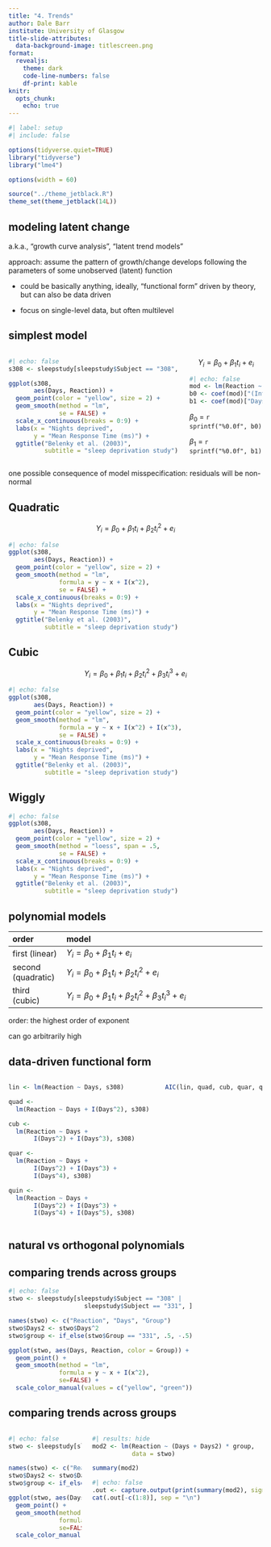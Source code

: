 ```yaml
---
title: "4. Trends"
author: Dale Barr
institute: University of Glasgow
title-slide-attributes:
  data-background-image: titlescreen.png
format: 
  revealjs:
    theme: dark
    code-line-numbers: false
    df-print: kable
knitr:
  opts_chunk:
    echo: true
---
```


```r
#| label: setup
#| include: false

options(tidyverse.quiet=TRUE)
library("tidyverse")
library("lme4")

options(width = 60)

source("../theme_jetblack.R")
theme_set(theme_jetblack(14L))

```

## modeling latent change

a.k.a., "growth curve analysis", "latent trend models"

approach: assume the pattern of growth/change develops following the parameters of some unobserved (latent) function

::: {.notes}
- could be basically anything, ideally, "functional form" driven by theory, but can also be data driven

- focus on single-level data, but often multilevel
:::

## simplest model

:::: {.columns}

::: {.column width="70%"}

```r
#| echo: false
s308 <- sleepstudy[sleepstudy$Subject == "308", ]

ggplot(s308,
       aes(Days, Reaction)) +
  geom_point(color = "yellow", size = 2) +
  geom_smooth(method = "lm",
              se = FALSE) +
  scale_x_continuous(breaks = 0:9) +
  labs(x = "Nights deprived",
       y = "Mean Response Time (ms)") +
  ggtitle("Belenky et al. (2003)",
          subtitle = "sleep deprivation study")
```

:::

::: {.column width="30%"}
$$Y_i = \beta_0 + \beta_1 t_i + e_i$$


```r
#| echo: false
mod <- lm(Reaction ~ Days, s308)
b0 <- coef(mod)["(Intercept)"]
b1 <- coef(mod)["Days"]
```

$\beta_0$ = `r sprintf("%0.0f", b0)`

$\beta_1$ = `r sprintf("%0.0f", b1)`

:::

::::

::: {.notes}
one possible consequence of model misspecification: residuals will be non-normal
:::

## Quadratic

$$Y_i = \beta_0 + \beta_1 t_i + \beta_2 t_i^2 + e_i$$

```r
#| echo: false
ggplot(s308,
       aes(Days, Reaction)) +
  geom_point(color = "yellow", size = 2) +
  geom_smooth(method = "lm",
              formula = y ~ x + I(x^2),
              se = FALSE) +
  scale_x_continuous(breaks = 0:9) +
  labs(x = "Nights deprived",
       y = "Mean Response Time (ms)") +
  ggtitle("Belenky et al. (2003)",
          subtitle = "sleep deprivation study")
```

## Cubic

$$Y_i = \beta_0 + \beta_1 t_i + \beta_2 t_i^2 + \beta_3 t_i^3 + e_i$$

```r
#| echo: false
ggplot(s308,
       aes(Days, Reaction)) +
  geom_point(color = "yellow", size = 2) +
  geom_smooth(method = "lm",
              formula = y ~ x + I(x^2) + I(x^3),
              se = FALSE) +
  scale_x_continuous(breaks = 0:9) +
  labs(x = "Nights deprived",
       y = "Mean Response Time (ms)") +
  ggtitle("Belenky et al. (2003)",
          subtitle = "sleep deprivation study")
```

## Wiggly

```r
#| echo: false
ggplot(s308,
       aes(Days, Reaction)) +
  geom_point(color = "yellow", size = 2) +
  geom_smooth(method = "loess", span = .5,
              se = FALSE) +
  scale_x_continuous(breaks = 0:9) +
  labs(x = "Nights deprived",
       y = "Mean Response Time (ms)") +
  ggtitle("Belenky et al. (2003)",
          subtitle = "sleep deprivation study")
```

## polynomial models

| order              | model                                                                  |
|:-------------------|:-----------------------------------------------------------------------|
| first (linear)     | $Y_i = \beta_0 + \beta_1 t_i + e_i$                                    |
| second (quadratic) | $Y_i = \beta_0 + \beta_1 t_i + \beta_2 {t_i}^2 +e_i$                   |
| third (cubic)      | $Y_i = \beta_0 + \beta_1 t_i + \beta_2 {t_i}^2 + \beta_3 {t_i}^3 +e_i$ |

::: {.notes}
order: the highest order of exponent

can go arbitrarily high
:::

## data-driven functional form

:::: {.columns}

::: {.column width="60%"}

```r
lin <- lm(Reaction ~ Days, s308)

quad <-
  lm(Reaction ~ Days + I(Days^2), s308)

cub <-
  lm(Reaction ~ Days +
       I(Days^2) + I(Days^3), s308)

quar <-
  lm(Reaction ~ Days +
       I(Days^2) + I(Days^3) +
       I(Days^4), s308)

quin <-
  lm(Reaction ~ Days +
       I(Days^2) + I(Days^3) +
       I(Days^4) + I(Days^5), s308)
```

:::

::: {.column width="40%"}

```r
AIC(lin, quad, cub, quar, quin)
```

:::

::::

## natural vs orthogonal polynomials

## comparing trends across groups

```r
#| echo: false
stwo <- sleepstudy[sleepstudy$Subject == "308" |
                     sleepstudy$Subject == "331", ]

names(stwo) <- c("Reaction", "Days", "Group")
stwo$Days2 <- stwo$Days^2
stwo$group <- if_else(stwo$Group == "331", .5, -.5)

ggplot(stwo, aes(Days, Reaction, color = Group)) +
  geom_point() +
  geom_smooth(method = "lm",
              formula = y ~ x + I(x^2),
              se=FALSE) +
  scale_color_manual(values = c("yellow", "green"))
```

## comparing trends across groups

:::: {.columns}

::: {.column width="30%"}

```r
#| echo: false
stwo <- sleepstudy[sleepstudy$Subject == "308" |
                     sleepstudy$Subject == "331", ]

names(stwo) <- c("Reaction", "Days", "Group")
stwo$Days2 <- stwo$Days^2
stwo$group <- if_else(stwo$Group == "331", .5, -.5)

ggplot(stwo, aes(Days, Reaction, color = Group)) +
  geom_point() +
  geom_smooth(method = "lm",
              formula = y ~ x + I(x^2),
              se=FALSE) +
  scale_color_manual(values = c("yellow", "green"))
```

:::

::: {.column width="70%"}

```r
#| results: hide
mod2 <- lm(Reaction ~ (Days + Days2) * group,
           data = stwo)

summary(mod2)
```

```r
#| echo: false
.out <- capture.output(print(summary(mod2), signif.stars = FALSE))
cat(.out[-c(1:8)], sep = "\n")
```

:::

::::
